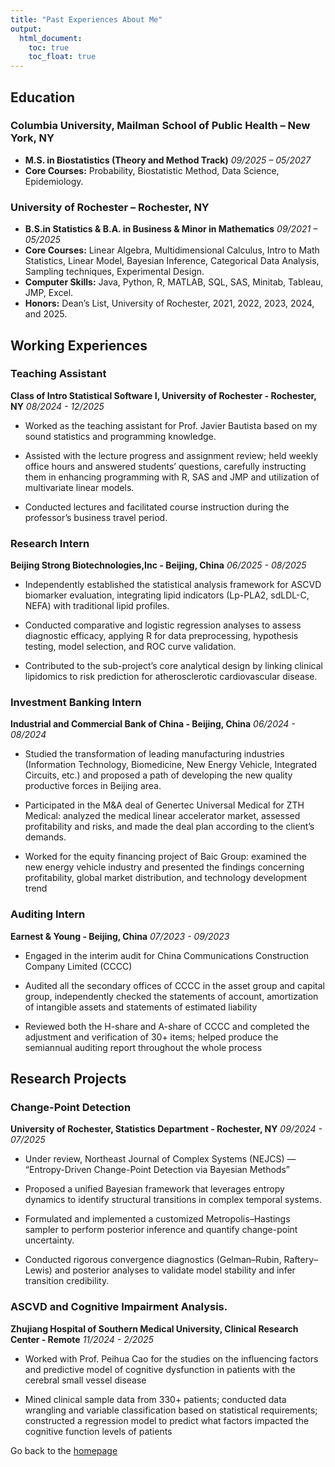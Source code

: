 ```yaml
---
title: "Past Experiences About Me"
output: 
  html_document:
    toc: true
    toc_float: true
---
```


## Education

### Columbia University, Mailman School of Public Health – New York, NY
* **M.S. in Biostatistics (Theory and Method Track)**       *09/2025 – 05/2027*
* **Core Courses:** Probability, Biostatistic Method, Data Science, Epidemiology.

### University of Rochester – Rochester, NY
* **B.S.in Statistics & B.A. in Business & Minor in Mathematics** *09/2021 – 05/2025*
* **Core Courses:** Linear Algebra, Multidimensional Calculus, Intro to Math Statistics, Linear Model, Bayesian Inference, Categorical Data
Analysis, Sampling techniques, Experimental Design.
* **Computer Skills:** Java, Python, R, MATLAB, SQL, SAS, Minitab, Tableau, JMP, Excel.
* **Honors:** Dean’s List, University of Rochester, 2021, 2022, 2023, 2024, and 2025.

## Working Experiences

### Teaching Assistant

**Class of Intro Statistical Software I, University of Rochester - Rochester, NY** *08/2024 - 12/2025*

* Worked as the teaching assistant for Prof. Javier Bautista based on my sound statistics and programming knowledge.

*	Assisted with the lecture progress and assignment review; held weekly office hours and answered students’ questions, carefully instructing them in enhancing programming with R, SAS and JMP and utilization of multivariate linear models.

* Conducted lectures and facilitated course instruction during the professor’s business travel period.

### Research Intern
**Beijing Strong Biotechnologies,Inc - Beijing, China** *06/2025 - 08/2025*

* Independently established the statistical analysis framework for ASCVD biomarker evaluation, integrating lipid indicators (Lp-PLA2, sdLDL-C, NEFA) with traditional lipid profiles.

* Conducted comparative and logistic regression analyses to assess diagnostic efficacy, applying R for data preprocessing, hypothesis testing, model selection, and ROC curve validation.

* Contributed to the sub-project’s core analytical design by linking clinical lipidomics to risk prediction for atherosclerotic cardiovascular disease.

### Investment Banking Intern 
**Industrial and Commercial Bank of China - Beijing, China** *06/2024 - 08/2024*

* Studied the transformation of leading manufacturing industries (Information Technology, Biomedicine, New Energy Vehicle, Integrated Circuits, etc.) and proposed a path of developing the new quality productive forces in Beijing area.

* Participated in the M&A deal of Genertec Universal Medical for ZTH Medical: analyzed the medical linear accelerator market, assessed profitability and risks, and made the deal plan according to the client’s demands.

* Worked for the equity financing project of Baic Group: examined the new energy vehicle industry and presented the findings concerning profitability, global market distribution, and technology development trend

### Auditing Intern
**Earnest & Young - Beijing, China** *07/2023 - 09/2023*

* Engaged in the interim audit for China Communications Construction Company Limited (CCCC)

* Audited all the secondary offices of CCCC in the asset group and capital group, independently checked the statements of account, amortization of intangible assets and statements of estimated liability

* Reviewed both the H-share and A-share of CCCC and completed the adjustment and verification of 30+ items; helped produce the semiannual auditing report throughout the whole process 


## Research Projects

### Change-Point Detection

**University of Rochester, Statistics Department - Rochester, NY** *09/2024 - 07/2025*

* Under review, Northeast Journal of Complex Systems (NEJCS) — “Entropy-Driven Change-Point Detection via Bayesian Methods”

* Proposed a unified Bayesian framework that leverages entropy dynamics to identify structural transitions in complex temporal systems.

* Formulated and implemented a customized Metropolis–Hastings sampler to perform posterior inference and quantify change-point uncertainty.

* Conducted rigorous convergence diagnostics (Gelman–Rubin, Raftery–Lewis) and posterior analyses to validate model stability and infer transition credibility.

### ASCVD and Cognitive Impairment Analysis.

**Zhujiang Hospital of Southern Medical University, Clinical Research Center - Remote** *11/2024 - 2/2025*
 
* Worked with Prof. Peihua Cao for the studies on the influencing factors and predictive model of cognitive dysfunction in patients with the cerebral small vessel disease

* Mined clinical sample data from 330+ patients; conducted data wrangling and variable classification based on statistical requirements; constructed a regression model to predict what factors impacted the cognitive function levels of patients

Go back to the [homepage](index.html)
